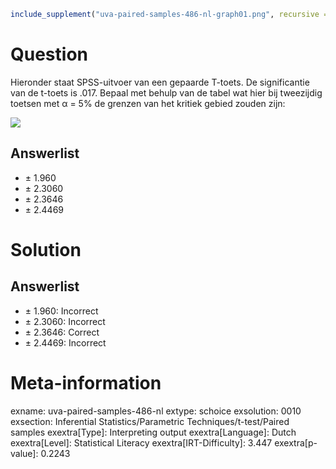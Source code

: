 ```r
include_supplement("uva-paired-samples-486-nl-graph01.png", recursive = TRUE)
```

Question
========

Hieronder staat SPSS-uitvoer van een gepaarde T-toets. De significantie
van de t-toets is .017. Bepaal met behulp van de tabel wat hier bij
tweezijdig toetsen met α = 5% de grenzen van het kritiek gebied zouden
zijn:

![](uva-paired-samples-486-nl-graph01.png)

Answerlist
----------

* ± 1.960
* ± 2.3060
* ± 2.3646
* ± 2.4469

Solution
========

Answerlist
----------

* ± 1.960: Incorrect
* ± 2.3060: Incorrect
* ± 2.3646: Correct
* ± 2.4469: Incorrect

Meta-information
================
exname: uva-paired-samples-486-nl
extype: schoice
exsolution: 0010
exsection: Inferential Statistics/Parametric Techniques/t-test/Paired samples
exextra[Type]: Interpreting output
exextra[Language]: Dutch
exextra[Level]: Statistical Literacy
exextra[IRT-Difficulty]: 3.447
exextra[p-value]: 0.2243
